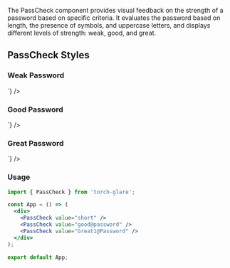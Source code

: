 
<Title>PassCheck Component</Title>
<Meta of={PassCheckStories} />

  The PassCheck component provides visual feedback on the strength of a password based on specific criteria. It evaluates the password based on length, the presence of symbols, and uppercase letters, and displays different levels of strength: weak, good, and great.

## PassCheck Styles

### Weak Password
<PassCheck value="short" />
<Source code={`<PassCheck value="short" />`} />

### Good Password
<PassCheck value="good@password" />
<Source code={`<PassCheck value="good@password" />`} />

### Great Password
<PassCheck value="Great1@Password" />
<Source code={`<PassCheck value="Great1@Password" />`} />

### Usage

```jsx
import { PassCheck } from 'torch-glare';

const App = () => (
  <div>
    <PassCheck value="short" />
    <PassCheck value="good@password" />
    <PassCheck value="Great1@Password" />
  </div>
);

export default App;
```
